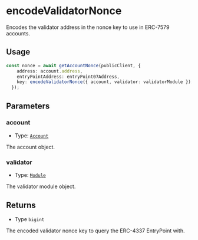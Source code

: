 # encodeValidatorNonce

Encodes the validator address in the nonce key to use in ERC-7579 accounts.

## Usage

```typescript copy
const nonce = await getAccountNonce(publicClient, {
    address: account.address,
    entryPointAddress: entryPoint07Address,
    key: encodeValidatorNonce({ account, validator: validatorModule }),
  });
```

## Parameters

### account

- Type: [`Account`](/module-sdk/glossary/types#account)

The account object.

### validator

- Type: [`Module`](/module-sdk/glossary/types#module)

The validator module object.

## Returns

- Type `bigint`

The encoded validator nonce key to query the ERC-4337 EntryPoint with.
